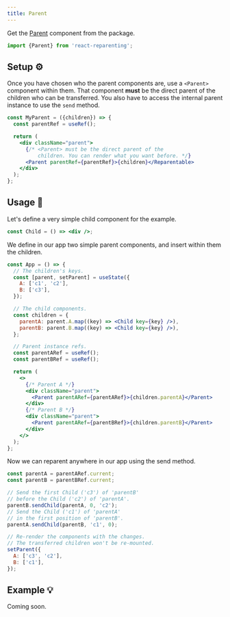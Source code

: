```yaml
---
title: Parent
---
```


Get the [Parent](./tools#parent--%EF%B8%8F) component from the package.

```jsx
import {Parent} from 'react-reparenting';
```

## Setup ⚙️

Once you have chosen who the parent components are, use a `<Parent>` component within them. That component **must** be the direct parent of the children who can be transferred. You also have to access the internal parent instance to use the `send` method.

```jsx
const MyParent = ({children}) => {
  const parentRef = useRef();

  return (
    <div className="parent">
      {/* <Parent> must be the direct parent of the
          children. You can render what you want before. */}
      <Parent parentRef={parentRef}>{children}</Reparentable>
    </div>
  );
};
```

## Usage 📖

Let's define a very simple child component for the example.

```jsx
const Child = () => <div />;
```

We define in our app two simple parent components, and insert within them the children.

```jsx
const App = () => {
  // The children's keys.
  const [parent, setParent] = useState({
    A: ['c1', 'c2'],
    B: ['c3'],
  });

  // The child components.
  const children = {
    parentA: parent.A.map((key) => <Child key={key} />),
    parentB: parent.B.map((key) => <Child key={key} />),
  };

  // Parent instance refs.
  const parentARef = useRef();
  const parentBRef = useRef();

  return (
    <>
      {/* Parent A */}
      <div className="parent">
        <Parent parentARef={parentARef}>{children.parentA}</Parent>
      </div>
      {/* Parent B */}
      <div className="parent">
        <Parent parentARef={parentBRef}>{children.parentB}</Parent>
      </div>
    </>
  );
};
```

Now we can reparent anywhere in our app using the send method.

```jsx
const parentA = parentARef.current;
const parentB = parentBRef.current;

// Send the first Child ('c3') of 'parentB'
// before the Child ('c2') of 'parentA'.
parentB.sendChild(parentA, 0, 'c2');
// Send the Child ('c1') of 'parentA'
// in the first position of 'parentB'.
parentA.sendChild(parentB, 'c1', 0);

// Re-render the components with the changes.
// The transferred children won't be re-mounted.
setParent({
  A: ['c3', 'c2'],
  B: ['c1'],
});
```

## Example 💡

Coming soon.
